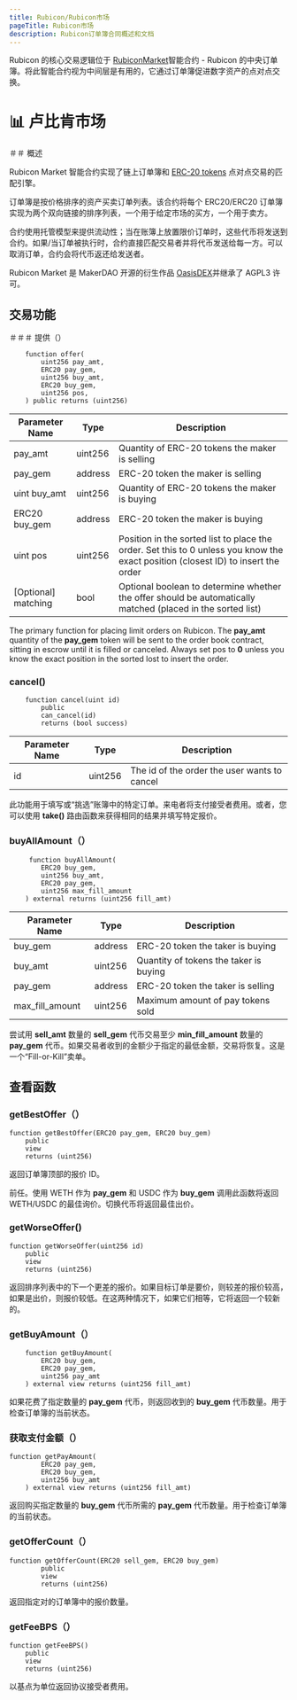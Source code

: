 ```yaml
---
title: Rubicon/Rubicon市场
pageTitle: Rubicon市场
description: Rubicon订单簿合同概述和文档
---
```


Rubicon 的核心交易逻辑位于 [RubiconMarket](https://github.com/RubiconDeFi/rubicon_protocol/blob/master/contracts/RubiconMarket.sol)智能合约 - Rubicon 的中央订单簿。将此智能合约视为中间层是有用的，它通过订单簿促进数字资产的点对点交换。

# 📊 卢比肯市场

＃＃ 概述

Rubicon Market 智能合约实现了链上订单簿和 [ERC-20 tokens](https://ethereum.org/en/developers/docs/standards/tokens/erc-20/) 点对点交易的匹配引擎。

订单簿是按价格排序的资产买卖订单列表。该合约将每个 ERC20/ERC20 订单簿实现为两个双向链接的排序列表，一个用于给定市场的买方，一个用于卖方。

合约使用托管模型来提供流动性；当在账簿上放置限价订单时，这些代币将发送到合约。如果/当订单被执行时，合约直接匹配交易者并将代币发送给每一方。可以取消订单，合约会将代币返还给发送者。

Rubicon Market 是 MakerDAO 开源的衍生作品 [OasisDEX](https://oasisdex.com/)并继承了 AGPL3 许可。

## 交易功能

＃＃＃ 提供（）

```
    function offer(
        uint256 pay_amt,
        ERC20 pay_gem,
        uint256 buy_amt,
        ERC20 buy_gem,
        uint256 pos,
    ) public returns (uint256)
```

| Parameter Name         | Type        | Description                                                                                                                       |
| ---------------------- | ----------- | --------------------------------------------------------------------------------------------------------------------------------- |
| pay\_amt               | uint256     | Quantity of ERC-20 tokens the maker is selling                                                                                    |
| pay\_gem               | address     | ERC-20 token the maker is selling                                                                                                 |
| uint buy\_amt          | uint256     | Quantity of ERC-20 tokens the maker is buying                                                                                     |
| ERC20 buy\_gem         | address     | ERC-20 token the maker is buying                                                                                                  |
| uint pos               | uint256     | Position in the sorted list to place the order. Set this to 0 unless you know the exact position (closest ID) to insert the order |
| \[Optional] matching   | bool        | Optional boolean to determine whether the offer should be automatically matched (placed in the sorted list)                       |

The primary function for placing limit orders on Rubicon. The **pay_amt** quantity of the **pay_gem** token will be sent to the order book contract, sitting in escrow until it is filled or canceled. Always set pos to **0** unless you know the exact position in the sorted lost to insert the order.

### cancel()

```
    function cancel(uint id)
        public
        can_cancel(id)
        returns (bool success)
```

| Parameter Name         | Type        | Description                                    |
| ---------------------- | ----------- | ---------------------------------------------- |
| id                     | uint256     | The id of the order the user wants to cancel   |

此功能用于填写或“挑选”账簿中的特定订单。来电者将支付接受者费用。或者，您可以使用 **take()** 路由函数来获得相同的结果并填写特定报价。

### buyAllAmount（）

```
     function buyAllAmount(
        ERC20 buy_gem,
        uint256 buy_amt,
        ERC20 pay_gem,
        uint256 max_fill_amount
    ) external returns (uint256 fill_amt)
```

| Parameter Name         | Type        | Description                                    |
| ---------------------- | ----------- | ---------------------------------------------- |
| buy\_gem               | address     | ERC-20 token the taker is buying               |
| buy\_amt               | uint256     | Quantity of tokens the taker is buying         |
| pay\_gem               | address     | ERC-20 token the taker is selling              |
| max\_fill\_amount      | uint256     | Maximum amount of pay tokens sold              |

尝试用 **sell_amt** 数量的 **sell_gem** 代币交易至少 **min_fill_amount** 数量的 **pay_gem** 代币。如果交易者收到的金额少于指定的最低金额，交易将恢复。这是一个“Fill-or-Kill”卖单。

## 查看函数

### getBestOffer（）

```
function getBestOffer(ERC20 pay_gem, ERC20 buy_gem)
    public
    view
    returns (uint256)
```

返回订单簿顶部的报价 ID。

前任。使用 WETH 作为 **pay_gem** 和 USDC 作为 **buy_gem** 调用此函数将返回 WETH/USDC 的最佳询价。切换代币将返回最佳出价。

### getWorseOffer()

```
function getWorseOffer(uint256 id)
    public
    view
    returns (uint256)
```

返回排序列表中的下一个更差的报价。如果目标订单是要价，则较差的报价较高，如果是出价，则报价较低。在这两种情况下，如果它们相等，它将返回一个较新的。

### getBuyAmount（）

```
    function getBuyAmount(
        ERC20 buy_gem,
        ERC20 pay_gem,
        uint256 pay_amt
    ) external view returns (uint256 fill_amt)
```

如果花费了指定数量的 **pay_gem** 代币，则返回收到的 **buy_gem** 代币数量。用于检查订单簿的当前状态。

### 获取支付金额（）

```
function getPayAmount(
        ERC20 pay_gem,
        ERC20 buy_gem,
        uint256 buy_amt
    ) external view returns (uint256 fill_amt)
```

返回购买指定数量的 **buy_gem** 代币所需的 **pay_gem** 代币数量。用于检查订单簿的当前状态。

### getOfferCount（）

```
function getOfferCount(ERC20 sell_gem, ERC20 buy_gem)
        public
        view
        returns (uint256)
```

返回指定对的订单簿中的报价数量。

### getFeeBPS（）

```
function getFeeBPS()
    public
    view
    returns (uint256)
```

以基点为单位返回协议接受者费用。